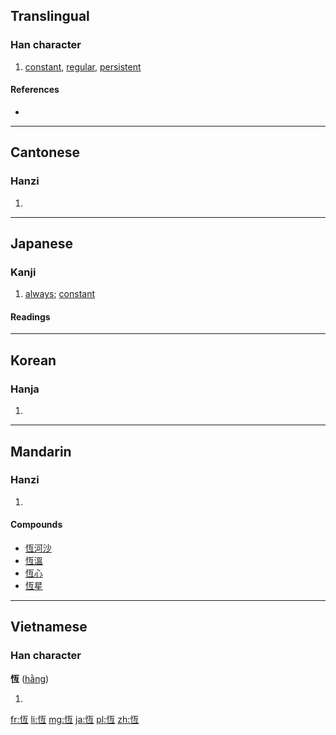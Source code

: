 {{also|恒}}
==Translingual==

===Han character===
{{Han char|rn=61|rad=心|as=06|sn=9|four=9101<sub>7</sub>|canj=心一月一 (PMBM)}}

# [[constant]], [[regular]], [[persistent]]

====References====
* {{Han ref|kx=0383.250|dkj=10528|dj=0714.010|hdz=42294.160|uh=6046|ud=24646|bh=ABED|bd=44013}}

----

==Cantonese==

===Hanzi===
{{yue-hanzi|jyut=|y=hang4|sim=恒}}

# {{defn|lang=yue|sort=心06}}

----

==Japanese==

===Kanji===
{{ja-kanji|grade=uc|rs=心06|style=ky|shin=恒}}

# [[always]]; [[constant]]

====Readings====
{{ja-readings
|on=[[こう]] (kō)
|kun=[[つね]] (tsune), [[とこ]] (toko)
|nanori=[[ひさし]] (hisashi), [[わたる]] (wataru)
}}

----

==Korean==

===Hanja===
{{ko-hanja|hangeul=항|eumhun=|rv=hang|mr=hang|y=hang}}

# {{defn|lang=ko|sort=心06}}

----

==Mandarin==

===Hanzi===
{{cmn-hanzi|sim=恒|pin=[[héng]] ([[heng2]])|wg=heng<sup>2</sup>}}

# {{defn|lang=cmn|sort=心06}}

====Compounds====
* [[恆河沙]]
* [[恆溫]]
* [[恆心]]
* [[恆星]]

----

==Vietnamese==

===Han character===
'''恆''' ([[hằng]])

# {{defn|lang=vi}}

[[fr:恆]]
[[li:恆]]
[[mg:恆]]
[[ja:恆]]
[[pl:恆]]
[[zh:恆]]